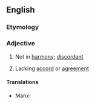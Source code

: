 ==English==

===Etymology===
{{prefix|in|harmonious|lang=en}}

===Adjective===
{{en-adj}}

# {{lb|en|music}} Not in [[harmony]]; [[discordant]]
# Lacking [[accord]] or [[agreement]]

====Translations====
{{trans-top|music: not in harmony; discordant}}
* Manx: {{t|gv|neuving}}
{{trans-mid}}
{{trans-bottom}}

{{trans-top|lacking accord or agreement}}
{{trans-mid}}
{{trans-bottom}}